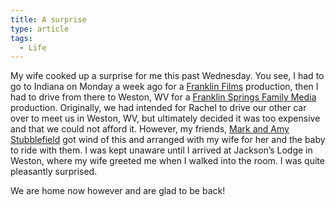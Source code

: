 ```yaml
---
title: A surprise
type: article
tags:
  - Life
---
```


My wife cooked up a surprise for me this past Wednesday. You see, I had to go to Indiana on Monday a week ago for a [Franklin Films](http://www.franklinfilms.com) production, then I had to drive from there to Weston, WV for a [Franklin Springs Family Media](http://www.franklinsprings.com) production. Originally, we had intended for Rachel to drive our other car over to meet us in Weston, WV, but ultimately decided it was too expensive and that we could not afford it. However, my friends, [Mark and Amy Stubblefield](http://www.mstub.com/blog) got wind of this and arranged with my wife for her and the baby to ride with them. I was kept unaware until I arrived at Jackson’s Lodge in Weston, where my wife greeted me when I walked into the room. I was quite pleasantly surprised.

We are home now however and are glad to be back!
